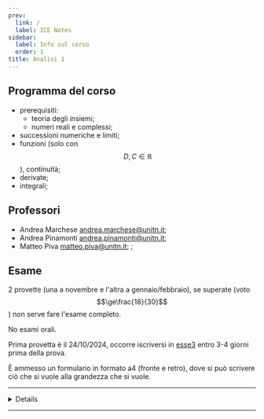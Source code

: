 ```yaml
---
prev:
  link: /
  label: ICE Notes
sidebar:
  label: Info sul corso
  order: 1
title: Analisi 1
---
```



## Programma del corso

- prerequisiti:
  - teoria degli insiemi;
  - numeri reali e complessi;
- successioni numeriche e limiti;
- funzioni (solo con $$D,C\in\mathbb{R}$$), continuità;
- derivate;
- integrali;

## Professori

- Andrea Marchese [andrea.marchese@unitn.it](mailto:andrea.marchese@unitn.it);
- Andrea Pinamonti
  [andrea.pinamonti@unitn.it](mailto:andrea.pinamonti@unitn.it);
- Matteo Piva [matteo.piva@unitn.it](mailto:matteo.piva@unitn.it); ;

## Esame

2 provette (una a novembre e l'altra a gennaio/febbraio), se superate (voto
$$\ge\frac{18}{30}$$) non serve fare l'esame completo.

No esami orali.

Prima provetta è il 24/10/2024, occorre iscriversi in
[esse3](https://www.esse3.unitn.it) entro 3-4 giorni prima della prova.

È ammesso un formulario in formato a4 (fronte e retro), dove si può scrivere ciò
che si vuole alla grandezza che si vuole.

---

<Details summary="Lezioni">

<ul>
  {(await getCollection("docs"))
    .filter((c) => c.slug.startsWith("analisi-1/lezioni/"))
    .map((c) => (
      <li>
        <a href={`/${c.slug}`}>{c.data.title}</a>
      </li>
    ))}
</ul>

</Details>

---

<CardGrid>
  <LinkCard
    title="Appunti di Andrea"
    href="https://drive.google.com/file/d/15Rjy3GDumPuUqGxEZMU4dAQIuaAqJs0Y/view"
  />
</CardGrid>
